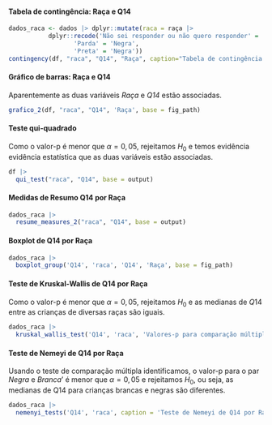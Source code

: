 
#### Tabela de contingência: Raça e Q14

```r
dados_raca <- dados |> dplyr::mutate(raca = raça |>
           dplyr::recode('Não sei responder ou não quero responder' = 'Sem resposta',
                  'Parda' = 'Negra',
                  'Preta' = 'Negra'))
contingency(df, "raca", "Q14", "Raça", caption="Tabela de contingência: Raça e Q14.", base = output)
```

#### Gráfico de barras: Raça e Q14

Aparentemente as duas variáveis _Raça_ e _Q14_ estão associadas.

```r
grafico_2(df, "raca", "Q14", 'Raça', base = fig_path)
```

#### Teste qui-quadrado

Como o valor-p é menor que $\alpha=0,05$, rejeitamos $H_0$ e temos evidência evidência estatística que as duas variáveis estão associadas. 

```r
df |> 
  qui_test("raca", "Q14", base = output)
```

\cleardoublepage

#### Medidas de Resumo Q14 por Raça


```r
dados_raca |> 
  resume_measures_2("raca", "Q14", base = output)
```

#### Boxplot de Q14 por Raça 

```r
dados_raca |>
  boxplot_group('Q14', 'raca', 'Q14', 'Raça', base = fig_path)
```

#### Teste de Kruskal-Wallis de Q14 por Raça


Como o valor-p é menor que $\alpha=0,05$, rejeitamos $H_0$ e as medianas de $Q14$ entre as crianças de diversas raças são iguais.

```r
dados_raca |> 
  kruskal_wallis_test('Q14', 'raca', 'Valores-p para comparação múltipla de medianas: Q14 e Raça.', base = output)
```

#### Teste de Nemeyi de Q14 por Raça

Usando o teste de comparação múltipla identificamos, o valor-p para o par _Negra_ e _Branca_' é menor que $\alpha=0,05$ e rejeitamos $H_0$, ou seja, as medianas de Q14 para crianças brancas e negras são diferentes.


```r
dados_raca |> 
  nemenyi_tests('Q14', 'raca', caption = 'Teste de Nemeyi de Q14 por Raça.', base = output)
``` 